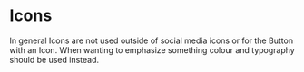 

<Meta title="Atoms/Icons" />

# Icons

In general Icons are not used outside of social media icons or for the Button with an Icon. When wanting to emphasize something colour and typography should be used instead.

<IconGallery>
  <IconItem name="Down Arrow">
    <Icons.IconArrowDown />
  </IconItem>
  <IconItem name="Right Arrow">
    <Icons.IconArrowRight />
  </IconItem>
  <IconItem name="Plus">
    <Icons.IconPlus />
  </IconItem>
  <IconItem name="Minus">
    <Icons.IconMinus />
  </IconItem>
</IconGallery>
